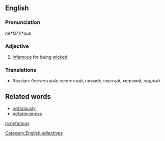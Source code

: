 ==English==
===Pronunciation===
ne*fa"ri*ous

===Adjective===
# [[infamous]] for being [[wicked]]

===Translations===
*Russian: бесчестный; нечестный, низкий; гнусный, мерзкий, подлый

==Related words==
* [[nefariously]]
* [[nefariousness]]

[[Category:English adjectives]]

[[ja:nefarious]]